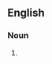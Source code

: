 {{also|rhizosphères}}

==English==

===Noun===
{{head|en|noun plural form}}

# {{plural of|rhizosphere|lang=en}}